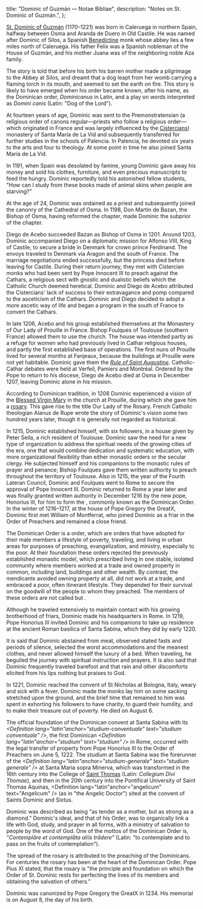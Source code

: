  title: "Dominic of Guzmán — Notae Bibliae",
  description: "Notes on St. Dominic of Guzmán.",
};

<Initial text="Dominic of Guzmán" />

[St. Dominic of Guzmán](/glossary/names#dominic) (1170–1221) was born in Caleruega in northern Spain, halfway between Osma and Aranda de Duero in Old Castile. He was named after Dominic of Silos, a Spanish [Benedictine](/people/saints/medieval/benedict-of-nursia) monk whose abbey lies a few miles north of Caleruega. His father Felix was a Spanish nobleman of the House of Guzmán, and his mother Juana was of the neighboring noble Aza family.

The story is told that before his birth his barren mother made a pilgrimage to the Abbey at Silos, and dreamt that a dog leapt from her womb carrying a flaming torch in its mouth, and seemed to set the earth on fire. This story is likely to have emerged when his order became known, after his name, as the Dominican order, *Dominicanus* in Latin, and a play on words interpreted as *Domini canis* (Latin: "Dog of the Lord").

At fourteen years of age, Dominic was sent to the Premonstratensian (a religious order of canons regular—priests who follow a religious order—which originated in France and was largely influenced by the [Cistercians](/people/saints/medieval/bernard-of-clairvaux)) monastery of Santa María de La Vid and subsequently transferred for further studies in the schools of Palencia. In Palencia, he devoted six years to the arts and four to theology. At some point in time he also joined Santa María de La Vid.

In 1191, when Spain was desolated by famine, young Dominic gave away his money and sold his clothes, furniture, and even precious manuscripts to feed the hungry. Dominic reportedly told his astonished fellow students, "How can I study from these books made of animal skins when people are starving?"

At the age of 24, Dominic was ordained as a priest and subsequently joined the canonry of the Cathedral of Osma. In 1198, Don Martin de Bazan, the Bishop of Osma, having reformed the chapter, made Dominic the subprior of the chapter.

Diego de Acebo succeeded Bazan as Bishop of Osma in 1201. Around 1203, Dominic accompanied Diego on a diplomatic mission for Alfonso VIII, King of Castile, to secure a bride in Denmark for crown prince Ferdinand. The envoys traveled to Denmark via Aragon and the south of France. The marriage negotiations ended successfully, but the princess died before leaving for Castile. During their return journey, they met with Cistercian monks who had been sent by Pope Innocent III to preach against the Cathars, a religious sect with gnostic and dualistic beliefs which the Catholic Church deemed heretical. Dominic and Diego de Acebo attributed the Cistercians' lack of success to their extravagance and pomp compared to the asceticism of the Cathars. Dominic and Diego decided to adopt a more ascetic way of life and began a program in the south of France to convert the Cathars.

In late 1206, Acebo and his group established themselves at the Monastery of Our Lady of Prouille in France. Bishop Foulques of Toulouse (southern France) allowed them to use the church. The house was intended partly as a refuge for women who had previously lived in Cathar religious houses, and partly the first established base of operations. The first nuns of Prouille lived for several months at Fanjeaux, because the buildings at Prouille were not yet habitable. Dominic gave them the *[Rule of Saint Augustine](/people/saints/latin-fathers/augustine-of-hippo)*. Catholic-Cathar debates were held at Verfeil, Pamiers and Montréal. Ordered by the Pope to return to his diocese, Diego de Acebo died at Osma in December 1207, leaving Dominic alone in his mission.

According to Dominican tradition, in 1208 Dominic experienced a vision of the [Blessed Virgin Mary](/people/saints/biblical/mary) in the church at Prouille, during which she gave him a [rosary](/liturgy/prayers/rosary). This gave rise to the title Our Lady of the Rosary. French Catholic theologian Alanus de Rupe wrote the story of Dominic's vision some two hundred years later, though it is generally not regarded as historical.

In 1215, Dominic established himself, with six followers, in a house given by Peter Seila, a rich resident of Toulouse. Dominic saw the need for a new type of organization to address the spiritual needs of the growing cities of the era, one that would combine dedication and systematic education, with more organizational flexibility than either monastic orders or the secular clergy. He subjected himself and his companions to the monastic rules of prayer and penance; Bishop Foulques gave them written authority to preach throughout the territory of Toulouse. Also in 1215, the year of the Fourth Lateran Council, Dominic and Foulques went to Rome to secure the approval of Pope Innocent III. Dominic returned to Rome a year later and was finally granted written authority in December 1216 by the new pope, Honorius III, for him to form the *<Definition lang="latin" anchor="ordo-praedicatorum" text="Ordo Praedicatorum" />*, commonly known as the Dominican Order. In the winter of 1216–1217, at the house of Pope Gregory the GreatX, Dominic first met William of Montferrat, who joined Dominic as a friar in the Order of Preachers and remained a close friend.

The Dominican Order is a <Definition lang="latin" anchor="mendicans" text="mendicant" /> order, which are orders that have adopted for their male members a lifestyle of poverty, traveling, and living in urban areas for purposes of preaching, evangelization, and ministry, especially to the poor. At their foundation these orders rejected the previously established monastic model, which prescribed living in one stable, isolated community where members worked at a trade and owned property in common, including land, buildings and other wealth. By contrast, the mendicants avoided owning property at all, did not work at a trade, and embraced a poor, often itinerant lifestyle. They depended for their survival on the goodwill of the people to whom they preached. The members of these orders are not called <Definition lang="greek" anchor="monakhos" text="monks" /> but <Definition lang="latin" anchor="frater" text="friars" />.

Although he traveled extensively to maintain contact with his growing brotherhood of friars, Dominic made his headquarters in Rome. In 1219, Pope Honorius III invited Dominic and his companions to take up residence at the ancient Roman basilica of Santa Sabina, which they did by early 1220.

It is said that Dominic abstained from meat, observed stated fasts and periods of silence, selected the worst accommodations and the meanest clothes, and never allowed himself the luxury of a bed. When traveling, he beguiled the journey with spiritual instruction and prayers. It is also said that Dominic frequently traveled barefoot and that rain and other discomforts elicited from his lips nothing but praises to God.

In 1221, Dominic reached the convent of St Nicholas at Bologna, Italy, weary and sick with a fever. Dominic made the monks lay him on some sacking stretched upon the ground, and the brief time that remained to him was spent in exhorting his followers to have charity, to guard their humility, and to make their treasure out of poverty. He died on August 6.

The official foundation of the Dominican convent at Santa Sabina with its *<Definition lang="latin"anchor="studium-conventuale" text="studium conventuale" />*, the first Dominican *<Definition lang="latin"anchor="studium" text="studium" />* in Rome, occurred with the legal transfer of property from Pope Honorius III to the Order of Preachers on June 5, 1222. The *studium* at Santa Sabina was the forerunner of the *<Definition lang="latin"anchor="studium-generale" text="studium generale" />* at Santa Maria sopra Minerva, which was transformed in the 16th century into the College of [Saint Thomas](/people/saints/medieval/thomas-aquinas) (Latin: *Collegium Divi Thomae*), and then in the 20th century into the Pontifical University of Saint Thomas Aquinas, <Definition lang="latin"anchor="angelicum" text="Angelicum" /> (as in "the Angelic Doctor") sited at the convent of Saints Dominic and Sixtus.

Dominic was described as being "as tender as a mother, but as strong as a diamond." Dominic's ideal, and that of his Order, was to organically link a life with God, study, and prayer in all forms, with a ministry of salvation to people by the word of God. One of the mottos of the Dominican Order is, *"Contemplāre et contemplāta aliīs trādere"* (Latin: "to contemplate and to pass on the fruits of contemplation").

The spread of the rosary is attributed to the preaching of the Dominicans. For centuries the rosary has been at the heart of the Dominican Order. Pope Pius XI stated, that the rosary is "the principle and foundation on which the Order of St. Dominic rests for perfecting the lives of its members and obtaining the salvation of others."

Dominic was canonized by Pope Gregory the GreatX in 1234. His memorial is on August 8, the day of his birth.
